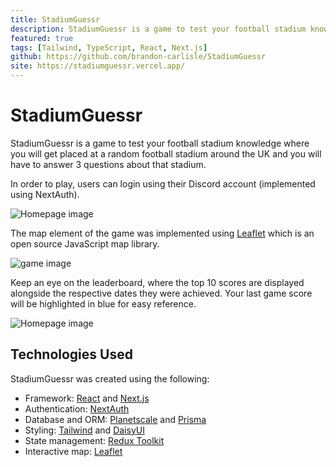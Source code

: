 ```yaml
---
title: StadiumGuessr
description: StadiumGuessr is a game to test your football stadium knowledge.
featured: true
tags: [Tailwind, TypeScript, React, Next.js]
github: https://github.com/brandon-carlisle/StadiumGuessr
site: https://stadiumguessr.vercel.app/
---
```


# StadiumGuessr

StadiumGuessr is a game to test your football stadium knowledge where you will get placed at a random football stadium around the UK and you will have to answer 3 questions about that stadium.

In order to play, users can login using their Discord account (implemented using NextAuth).

<Image
  src="/projects/sg_home.webp"
  alt="Homepage image"
  width={1920}
  height={1032}
  priority
/>

The map element of the game was implemented using [Leaflet](https://leafletjs.com/) which is an open source JavaScript map library.

<Image
  src="/projects/sg_game.webp"
  alt="game image"
  width={1920}
  height={1032}
/>

Keep an eye on the leaderboard, where the top 10 scores are displayed alongside the respective dates they were achieved. Your last game score will be highlighted in blue for easy reference.

<Image
  src="/projects/sg_leaderboard.webp"
  alt="Homepage image"
  width={1920}
  height={1032}
/>

## Technologies Used

StadiumGuessr was created using the following:

- Framework: [React](https://react.dev/) and [Next.js](https://nextjs.org/)
- Authentication: [NextAuth](https://next-auth.js.org/)
- Database and ORM: [Planetscale](https://planetscale.com/) and [Prisma](https://www.prisma.io/)
- Styling: [Tailwind](https://tailwindcss.com/) and [DaisyUI](https://daisyui.com/)
- State management: [Redux Toolkit](https://redux-toolkit.js.org/)
- Interactive map: [Leaflet](https://leafletjs.com/)
